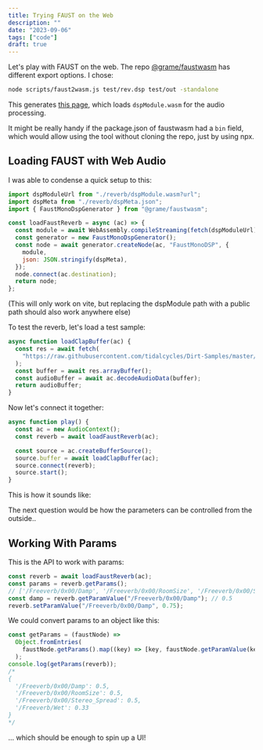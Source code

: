 ```yaml
---
title: Trying FAUST on the Web
description: ""
date: "2023-09-06"
tags: ["code"]
draft: true
---
```


Let's play with FAUST on the web. The repo [@grame/faustwasm](https://www.npmjs.com/package/@grame/faustwasm) has different export options. I chose:

```sh
node scripts/faust2wasm.js test/rev.dsp test/out -standalone
```

This generates [this page](/faust-reverb/index.html), which loads `dspModule.wasm` for the audio processing.

It might be really handy if the package.json of faustwasm had a `bin` field, which would allow using the tool without cloning the repo, just by using npx.

## Loading FAUST with Web Audio

I was able to condense a quick setup to this:

```js
import dspModuleUrl from "./reverb/dspModule.wasm?url";
import dspMeta from "./reverb/dspMeta.json";
import { FaustMonoDspGenerator } from "@grame/faustwasm";

const loadFaustReverb = async (ac) => {
  const module = await WebAssembly.compileStreaming(fetch(dspModuleUrl));
  const generator = new FaustMonoDspGenerator();
  const node = await generator.createNode(ac, "FaustMonoDSP", {
    module,
    json: JSON.stringify(dspMeta),
  });
  node.connect(ac.destination);
  return node;
};
```

(This will only work on vite, but replacing the dspModule path with a public path should also work anywhere else)

To test the reverb, let's load a test sample:

```js
async function loadClapBuffer(ac) {
  const res = await fetch(
    "https://raw.githubusercontent.com/tidalcycles/Dirt-Samples/master/cp/HANDCLP0.wav"
  );
  const buffer = await res.arrayBuffer();
  const audioBuffer = await ac.decodeAudioData(buffer);
  return audioBuffer;
}
```

Now let's connect it together:

```js
async function play() {
  const ac = new AudioContext();
  const reverb = await loadFaustReverb(ac);

  const source = ac.createBufferSource();
  source.buffer = await loadClapBuffer(ac);
  source.connect(reverb);
  source.start();
}
```


This is how it sounds like:

<FaustReverb client:only />

The next question would be how the parameters can be controlled from the outside..

## Working With Params

This is the API to work with params:

```js
const reverb = await loadFaustReverb(ac);
const params = reverb.getParams();
// ['/Freeverb/0x00/Damp', '/Freeverb/0x00/RoomSize', '/Freeverb/0x00/Stereo_Spread', '/Freeverb/Wet']
const damp = reverb.getParamValue("/Freeverb/0x00/Damp"); // 0.5
reverb.setParamValue("/Freeverb/0x00/Damp", 0.75);
```

We could convert params to an object like this:

```js
const getParams = (faustNode) =>
  Object.fromEntries(
    faustNode.getParams().map((key) => [key, faustNode.getParamValue(key)])
  );
console.log(getParams(reverb));
/* 
{ 
  '/Freeverb/0x00/Damp': 0.5, 
  '/Freeverb/0x00/RoomSize': 0.5, 
  '/Freeverb/0x00/Stereo_Spread': 0.5, 
  '/Freeverb/Wet': 0.33 
}
*/
```

... which should be enough to spin up a UI!
